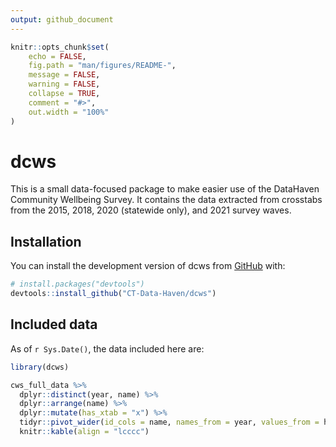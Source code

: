 ```yaml
---
output: github_document
---
```


<!-- README.md is generated from README.Rmd. Please edit that file -->

```r
knitr::opts_chunk$set(
	echo = FALSE,
	fig.path = "man/figures/README-",
	message = FALSE,
	warning = FALSE,
	collapse = TRUE,
	comment = "#>",
	out.width = "100%"
)
```

# dcws

<!-- badges: start -->
<!-- badges: end -->

This is a small data-focused package to make easier use of the DataHaven Community Wellbeing Survey. It contains the data extracted from crosstabs from the 2015, 2018, 2020 (statewide only), and 2021 survey waves.

## Installation

You can install the development version of dcws from [GitHub](https://github.com/) with:

``` r
# install.packages("devtools")
devtools::install_github("CT-Data-Haven/dcws")
```

## Included data

As of `r Sys.Date()`, the data included here are:

```r
library(dcws)

cws_full_data %>%
  dplyr::distinct(year, name) %>%
  dplyr::arrange(name) %>%
  dplyr::mutate(has_xtab = "x") %>%
  tidyr::pivot_wider(id_cols = name, names_from = year, values_from = has_xtab, values_fill = list(has_xtab = "")) %>%
  knitr::kable(align = "lcccc")
```

